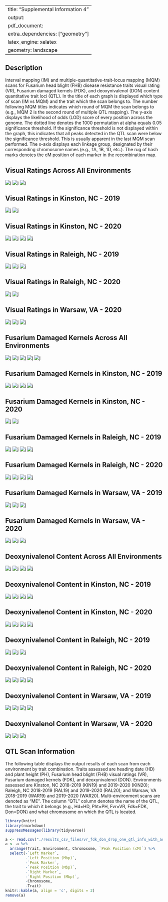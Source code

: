 
---
title: "Supplemental Information 4"
output: 
  pdf_document:
    extra_dependencies: ["geometry"]
    latex_engine: xelatex
geometry: landscape
---

## Description

Interval mapping (IM) and multiple-quantitative-trait-locus mapping (MQM) scans for Fusarium head blight (FHB) disease resistance traits visual rating (VR), Fusarium damaged kernels (FDK), and deoxynivalenol (DON) content quantitative trait loci (QTL). In the title of each graph is displayed which type of scan (IM vs MQM) and the trait which the scan belongs to. The number following MQM titles indicates which round of MQM the scan belongs to (e.g., MQM 2 is the second round of multiple QTL mapping). The y-axis displays the likelihood of odds (LOD) score of every position across the genome. The dotted line denotes the 1000 permutation at alpha equals 0.05 significance threshold. If the significance threshold is not displayed within the graph, this indicates that all peaks detected in the QTL scan were below the significance threshold. This is usually apparent in the last MQM scan performed. The x-axis displays each linkage group, designated by their corresponding chromosome names (e.g., 1A, 1B, 1D, etc.). The rug of hash marks denotes the cM position of each marker in the recombination map.

\pagebreak




## Visual Ratings Across All Environments
![j](\./results_images/Scan_IM_VR_ME_With_Adjustment.jpg)
![j](\./results_images/Scan_MQM1_VR_ME_With_Adjustment.jpg)
![j](\./results_images/Scan_MQM2_VR_ME_With_Adjustment.jpg)
\pagebreak


## Visual Ratings in Kinston, NC - 2019
![j](\./results_images/Scan_IM_VR_KIN19_With_Adjustment.jpg)
![j](\./results_images/Scan_MQM1_VR_KIN19_With_Adjustment.jpg)
\pagebreak


## Visual Ratings in Kinston, NC - 2020
![j](\./results_images/Scan_IM_VR_KIN20_With_Adjustment.jpg)
![j](\./results_images/Scan_MQM1_VR_KIN20_With_Adjustment.jpg)
![j](\./results_images/Scan_MQM2_VR_KIN20_With_Adjustment.jpg)
![j](\./results_images/Scan_MQM3_VR_KIN20_With_Adjustment.jpg)
\pagebreak


## Visual Ratings in Raleigh, NC - 2019
![j](\./results_images/Scan_IM_VR_RAL19_With_Adjustment.jpg)
![j](\./results_images/Scan_MQM1_VR_RAL19_With_Adjustment.jpg)
![j](\./results_images/Scan_MQM2_VR_RAL19_With_Adjustment.jpg)
\pagebreak


## Visual Ratings in Raleigh, NC - 2020
![j](\./results_images/Scan_IM_VR_RAL20_With_Adjustment.jpg)
![j](\./results_images/Scan_MQM1_VR_RAL20_With_Adjustment.jpg)
\pagebreak


## Visual Ratings in Warsaw, VA - 2020
![j](\./results_images/Scan_IM_VR_WAR20_With_Adjustment.jpg)
![j](\./results_images/Scan_MQM1_VR_WAR20_With_Adjustment.jpg)
![j](\./results_images/Scan_MQM2_VR_WAR20_With_Adjustment.jpg)
\pagebreak


## Fusarium Damaged Kernels Across All Environments
![j](\./results_images/Scan_IM_FDK_ME_With_Adjustment.jpg)
![j](\./results_images/Scan_MQM1_FDK_ME_With_Adjustment.jpg)
![j](\./results_images/Scan_MQM2_FDK_ME_With_Adjustment.jpg)
![j](\./results_images/Scan_MQM3_FDK_ME_With_Adjustment.jpg)
![j](\./results_images/Scan_MQM4_FDK_ME_With_Adjustment.jpg)
\pagebreak


## Fusarium Damaged Kernels in Kinston, NC - 2019
![j](\./results_images/Scan_IM_FDK_KIN19_With_Adjustment.jpg)
![j](\./results_images/Scan_MQM1_FDK_KIN19_With_Adjustment.jpg)
![j](\./results_images/Scan_MQM2_FDK_KIN19_With_Adjustment.jpg)
![j](\./results_images/Scan_MQM3_FDK_KIN19_With_Adjustment.jpg)
\pagebreak


## Fusarium Damaged Kernels in Kinston, NC - 2020
![j](\./results_images/Scan_IM_FDK_KIN20_With_Adjustment.jpg)
![j](\./results_images/Scan_MQM1_FDK_KIN20_With_Adjustment.jpg)
\pagebreak


## Fusarium Damaged Kernels in Raleigh, NC - 2019
![j](\./results_images/Scan_IM_FDK_RAL19_With_Adjustment.jpg)
![j](\./results_images/Scan_MQM1_FDK_RAL19_With_Adjustment.jpg)
![j](\./results_images/Scan_MQM2_FDK_RAL19_With_Adjustment.jpg)
![j](\./results_images/Scan_MQM3_FDK_RAL19_With_Adjustment.jpg)
\pagebreak


## Fusarium Damaged Kernels in Raleigh, NC - 2020
![j](\./results_images/Scan_IM_FDK_RAL20_With_Adjustment.jpg)
![j](\./results_images/Scan_MQM1_FDK_RAL20_With_Adjustment.jpg)
![j](\./results_images/Scan_MQM2_FDK_RAL20_With_Adjustment.jpg)
![j](\./results_images/Scan_MQM3_FDK_RAL20_With_Adjustment.jpg)
\pagebreak


## Fusarium Damaged Kernels in Warsaw, VA - 2019
![j](\./results_images/Scan_IM_FDK_WAR19_With_Adjustment.jpg)
![j](\./results_images/Scan_MQM1_FDK_WAR19_With_Adjustment.jpg)
![j](\./results_images/Scan_MQM2_FDK_WAR19_With_Adjustment.jpg)
\pagebreak


## Fusarium Damaged Kernels in Warsaw, VA - 2020
![j](\./results_images/Scan_IM_FDK_WAR20_With_Adjustment.jpg)
![j](\./results_images/Scan_MQM1_FDK_WAR20_With_Adjustment.jpg)
![j](\./results_images/Scan_MQM2_FDK_WAR20_With_Adjustment.jpg)
\pagebreak


## Deoxynivalenol Content Across All Environments
![j](\./results_images/Scan_IM_DON_ME_With_Adjustment.jpg)
![j](\./results_images/Scan_MQM1_DON_ME_With_Adjustment.jpg)
![j](\./results_images/Scan_MQM2_DON_ME_With_Adjustment.jpg)
![j](\./results_images/Scan_MQM3_DON_ME_With_Adjustment.jpg)
\pagebreak


## Deoxynivalenol Content in Kinston, NC - 2019
![j](\./results_images/Scan_IM_DON_KIN19_With_Adjustment.jpg)
![j](\./results_images/Scan_MQM1_DON_KIN19_With_Adjustment.jpg)
![j](\./results_images/Scan_MQM2_DON_KIN19_With_Adjustment.jpg)
![j](\./results_images/Scan_MQM3_DON_KIN19_With_Adjustment.jpg)
\pagebreak


## Deoxynivalenol Content in Kinston, NC - 2020
![j](\./results_images/Scan_IM_DON_KIN20_With_Adjustment.jpg)
![j](\./results_images/Scan_MQM1_DON_KIN20_With_Adjustment.jpg)
![j](\./results_images/Scan_MQM2_DON_KIN20_With_Adjustment.jpg)
![j](\./results_images/Scan_MQM3_DON_KIN20_With_Adjustment.jpg)
\pagebreak


## Deoxynivalenol Content in Raleigh, NC - 2019
![j](\./results_images/Scan_IM_DON_RAL19_With_Adjustment.jpg)
![j](\./results_images/Scan_MQM1_DON_RAL19_With_Adjustment.jpg)
![j](\./results_images/Scan_MQM2_DON_RAL19_With_Adjustment.jpg)
\pagebreak


## Deoxynivalenol Content in Raleigh, NC - 2020
![j](\./results_images/Scan_IM_DON_RAL20_With_Adjustment.jpg)
![j](\./results_images/Scan_MQM1_DON_RAL20_With_Adjustment.jpg)
![j](\./results_images/Scan_MQM2_DON_RAL20_With_Adjustment.jpg)
![j](\./results_images/Scan_MQM3_DON_RAL20_With_Adjustment.jpg)
\pagebreak


## Deoxynivalenol Content in Warsaw, VA - 2019
![j](\./results_images/Scan_IM_DON_WAR19_With_Adjustment.jpg)
![j](\./results_images/Scan_MQM1_DON_WAR19_With_Adjustment.jpg)
![j](\./results_images/Scan_MQM2_DON_WAR19_With_Adjustment.jpg)
![j](\./results_images/Scan_MQM3_DON_WAR19_With_Adjustment.jpg)
\pagebreak


## Deoxynivalenol Content in Warsaw, VA - 2020
![j](\./results_images/Scan_IM_DON_WAR20_With_Adjustment.jpg)
![j](\./results_images/Scan_MQM1_DON_WAR20_With_Adjustment.jpg)
![j](\./results_images/Scan_MQM2_DON_WAR20_With_Adjustment.jpg)
\pagebreak

## QTL Scan Information

The following table displays the output results of each scan from each environment by trait combination. Traits assessed are heading date (HD) and plant height (PH), Fusarium head blight (FHB) visual ratings (VR), Fusarium damaged kernels (FDK), and deoxynivalenol (DON). Environments assessed are Kinston, NC 2018-2019 (KIN19) and 2019-2020 (KIN20); Raleigh, NC 2018-2019 (RAL19) and 2019-2020 (RAL20); and Warsaw, VA 2018-2019 (WAR19) and 2019-2020 (WAR20). Multi-environment scans are denoted as "ME". The column "QTL" column denotes the name of the QTL, the trait to which it belongs (e.g., Hd=HD, Pht=PH, Fvr=VR, Fdk=FDK, Don=DON) and what chromosome on which the QTL is located. 

\tiny

```r
library(knitr)
library(rmarkdown)
suppressMessages(library(tidyverse))

a <- read.csv("./results_csv_files/vr_fdk_don_drop_one_qtl_info_with_adjustment_formatted.csv", check.names = FALSE)
a <- a %>% 
  arrange(Trait, Environment, Chromosome, `Peak Position (cM)`) %>% 
  select(-`Left Marker`,
         -`Left Position (Mbp)`,
         -`Peak Marker`, 
         -`Peak Position (Mbp)`,
         -`Right Marker`,
         -`Right Position (Mbp)`,
         -Chromosome,
         -Trait)
knitr::kable(a, align = 'c', digits = 2)
remove(a)
```
